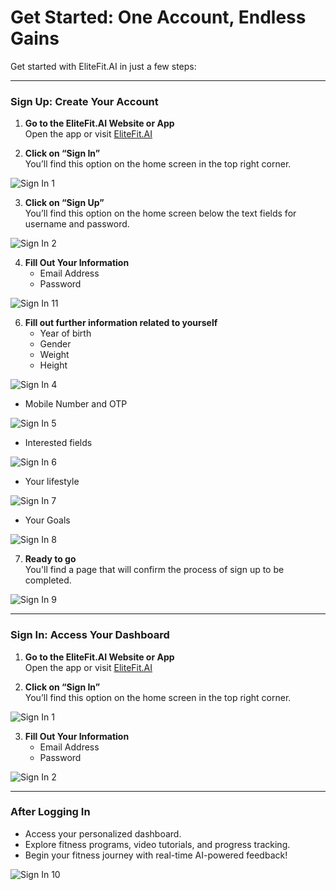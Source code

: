 # Get Started: One Account, Endless Gains

Get started with EliteFit.AI in just a few steps:

--- 

### Sign Up: Create Your Account

1. **Go to the EliteFit.AI Website or App**  
   Open the app or visit [EliteFit.AI](https://elitefitforyou.com)


2. **Click on “Sign In”**  
   You’ll find this option on the home screen in the top right corner.

![Sign In 1](/img/SignIn1.png)

3. **Click on “Sign Up”**  
   You’ll find this option on the home screen below the text fields for username and password.

![Sign In 2](/img/SignIn3.png)

4. **Fill Out Your Information**
   - Email Address  
   - Password  

![Sign In 11](/img/SignIn11.png)

6. **Fill out further information related to yourself**  
   - Year of birth  
   - Gender 
   - Weight  
   - Height

![Sign In 4](/img/SignIn4.png)

   - Mobile Number and OTP

![Sign In 5](/img/SignIn5.png)

   - Interested fields

![Sign In 6](/img/SignIn6.png)

   - Your lifestyle

![Sign In 7](/img/SignIn4.png)

   - Your Goals

![Sign In 8](/img/SignIn8.png)

7. **Ready to go**  
   You'll find a page that will confirm the process of sign up to be completed.

![Sign In 9](/img/SignIn9.png)

---

### Sign In: Access Your Dashboard

1. **Go to the EliteFit.AI Website or App**  
   Open the app or visit [EliteFit.AI](https://elitefitforyou.com)

2. **Click on “Sign In”**  
   You’ll find this option on the home screen in the top right corner.

![Sign In 1](/img/SignIn1.png)

3. **Fill Out Your Information**
   - Email Address  
   - Password  

![Sign In 2](/img/SignIn2.png)

---

### After Logging In

- Access your personalized dashboard.
- Explore fitness programs, video tutorials, and progress tracking.
- Begin your fitness journey with real-time AI-powered feedback!

![Sign In 10](/img/SignIn10.png)